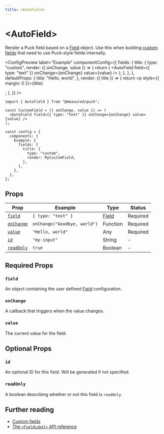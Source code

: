 ```yaml
---
title: <AutoField>
---
```



# \<AutoField\>

Render a Puck field based on a [Field](/docs/api-reference/fields) object. Use this when building [custom fields](/docs/extending-puck/custom-fields) that need to use Puck-style fields internally.

<ConfigPreview
  label="Example"
  componentConfig={{
    fields: {
      title: {
        type: "custom",
        render: ({ onChange, value }) => {
          return (
            <AutoField
              field={{ type: "text" }}
              onChange={onChange}
              value={value}
            />
          );
        },
      },
    },
    defaultProps: {
      title: "Hello, world",
    },
    render: ({ title }) => {
      return <p style={{ margin: 0 }}>{title}</p>;
    },
  }}
/>

```tsx {1,4} copy
import { Autofield } from "@measured/puck";

const CustomField = ({ onChange, value }) => (
  <AutoField field={{ type: "text" }} onChange={onChange} value={value} />
);

const config = {
  components: {
    Example: {
      fields: {
        title: {
          type: "custom",
          render: MyCustomField,
        },
      },
    },
  },
};
```

## Props

| Prop                    | Example                      | Type                                | Status   |
| ----------------------- | ---------------------------- | ----------------------------------- | -------- |
| [`field`](#field)       | `{ type: "text" }`           | [Field](/docs/api-reference/fields) | Required |
| [`onChange`](#onchange) | `onChange("Goodbye, world")` | Function                            | Required |
| [`value`](#value)       | `"Hello, world"`             | Any                                 | Required |
| [`id`](#id)             | `"my-input"`                 | String                              | -        |
| [`readOnly`](#readonly) | `true`                       | Boolean                             | -        |

## Required Props

### `field`

An object containing the user defined [Field](/docs/api-reference/fields) configuration.

### `onChange`

A callback that triggers when the value changes.

### `value`

The current value for the field.

## Optional Props

### `id`

An optional ID for this field. Will be generated if not specified.

### `readOnly`

A boolean describing whether or not this field is `readOnly`.

## Further reading

- [Custom fields](/docs/extending-puck/custom-fields)
- [The `<FieldLabel>` API reference](/docs/api-reference/components/field-label)
